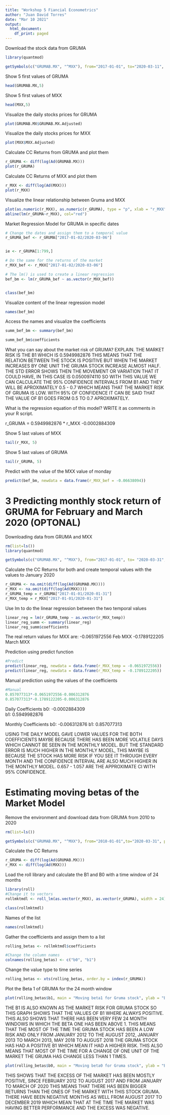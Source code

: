 ```yaml
---
title: "Workshop 5 Fiancial Econometrics"
author: "Juan David Torres"
date: "Mar 10 2021"
output:
  html_document:
    df_print: paged
---
```



Download the stock data from GRUMA
```r
library(quantmod)

getSymbols(c("GRUMAB.MX", "^MXX"), from="2017-01-01", to="2020-03-11", periodicity="daily", src="yahoo")
```

Show 5 first values of GRUMA
```r
head(GRUMAB.MX,5)
```



Show 5 first values of MXX\
```r
head(MXX,5)
```


Visualize the daily stocks prices for GRUMA

```r
plot(GRUMAB.MX$GRUMAB.MX.Adjusted)
```



Visualize the daily stocks prices for MXX
```r
plot(MXX$MXX.Adjusted)
```


Calculate CC Returns from GRUMA and plot them
```r
r_GRUMA <- diff(log(Ad(GRUMAB.MX)))
plot(r_GRUMA)
```


Calculate CC Returns of MXX and plot them
```r
r_MXX <- diff(log(Ad(MXX)))
plot(r_MXX)
```



Visualize the linear relationship between Gruma and MXX

```r
plot(as.numeric(r_MXX), as.numeric(r_GRUMA), type = "p", xlab = "r_MXX", ylab = "r_GRUMA", main = "Scatter plot between Gruma returns and Market returns")
abline(lm(r_GRUMA~r_MXX), col="red")
```


Market Regression Model for GRUMA in specific dates
```r
# Change the dates and assign them to a temporal value
r_GRUMA_bef <- r_GRUMA["2017-01-02/2020-03-06"]


ie <- r_GRUMA[1:799,]

# Do the same for the returns of the market
r_MXX_bef <- r_MXX["2017-01-02/2020-03-06"]

# The lm() is used to create a linear regression
bef_bm <- lm(r_GRUMA_bef ~ as.vector(r_MXX_bef))


class(bef_bm)

```

Visualize content of the linear regression model
```r
names(bef_bm)
```

Access the names and visualize the coefficients
```r
summ_bef_bm <- summary(bef_bm)

summ_bef_bm$coefficients
```

What you can say about the market risk of GRUMA? EXPLAIN.
THE MARKET RISK IS THE B1 WHICH IS 0.5949982876 THIS MEANS THAT THE RELATION BETWEEN THE STOCK IS POSITIVE BUT WHEN THE MARKET INCREASES BY ONE UNIT THE GRUMA STOCK INCREASE ALMOST HALF. THE STD ERROR SHOWS THEN THE MOVEMENT OR VARIATION THAT IT COULD HAVE, IN THIS CASE IS 0.0500974110 SO WITH THIS VALUE WE CAN CALCULATE THE 95% CONFIDENCE INTERVALS FROM B1 AND THEY WILL BE APROXIMATELY 0.5 - 0.7 WHICH MEANS THAT THE MARKET RISK OF GRUMA IS LOW. WITH 95% OF CONFIDENCE IT CAN BE SAID THAT THE VALUE OF B1 GOES FROM 0.5 TO 0.7 APROXIMATELY.


What is the regression equation of this model? WRITE it as comments in your R script.
 
r_GRUMA = 0.5949982876 * r_MXX -0.0002884309




Show 5 last values of MXX
```r
tail(r_MXX, 5)
```


Show 5 last values of GRUMA
```r
tail(r_GRUMA, 5)
```


Predict with the value of the MXX value of monday
```r
predict(bef_bm, newdata = data.frame(r_MXX_bef = -0.06638094))
```
# 3 Predicting monthly stock return of GRUMA for February and March 2020 (OPTONAL)

Downloading data from GRUMA and MXX
```r
rm(list=ls())
library(quantmod)

getSymbols(c("GRUMAB.MX", "^MXX"), from="2017-01-01", to= "2020-03-31", periodicity="monthly", src="yahoo")
```
Calculate the CC Returns for both and create temporal values with the values to January 2020
```r
r_GRUMA <- na.omit(diff(log(Ad(GRUMAB.MX))))
r_MXX <- na.omit(diff(log(Ad(MXX))))
r_GRUMA_temp = r_GRUMA["2017-01-01/2020-01-31"]
r_MXX_temp = r_MXX["2017-01-01/2020-01-31"]
```
Use lm to do the linear regression between the two temporal values
```r

linear_reg = lm(r_GRUMA_temp ~ as.vector(r_MXX_temp))
linear_reg_summ <- summary(linear_reg)
linear_reg_summ$coefficients
```
The real return values for MXX are:
-0.0651972556 Feb MXX
-0.1789122205 March MXX

Prediction using predict function
```r
#Predict
predict(linear_reg, newdata = data.frame(r_MXX_temp = -0.0651972556))
predict(linear_reg, newdata = data.frame(r_MXX_temp = -0.1789122205))

```

Manual prediction using the values of the coefficients
```r
#Manual
0.857077313*-0.0651972556-0.006312876
0.857077313*-0.1789122205-0.006312876
```
Daily Coefficients
b0: -0.0002884309  
b1: 0.5949982876

Monthly Coefficients
b0: -0.006312876
b1: 0.857077313

USING THE DAILY MODEL GAVE LOWER VALUES FOR THE BOTH COEFFICIENTS MAYBE BECAUSE THERE HAS BEEN MORE VOLATILE DAYS WHICH CANNOT BE SEEN IN THE MONTHLY MODEL. BUT THE STANDARD ERROR IS MUCH HIGHER IN THE MONTHLY MODEL, THIS MAYBE IS BECAUSE THE STOCK HAS MORE RISK IF YOU SEE IT THROUGH EVERY MONTH AND THE CONFIDENCE INTERVAL ARE ALSO MUCH HIGHER IN THE MONTHLY MODEL. 0.657 - 1.057 ARE THE APPROXIMATE CI WITH 95% CONFIDENCE.

# Estimating moving betas of the Market Model

Remove the environment and download data from GRUMA from 2010 to 2020
```r
rm(list=ls())

getSymbols(c("GRUMAB.MX", "^MXX"), from="2010-01-01",to="2020-03-31", periodicity="monthly", src="yahoo")
```

Calculate the CC Returns
```r
r_GRUMA <- diff(log(Ad(GRUMAB.MX)))
r_MXX <- diff(log(Ad(MXX)))
```


Load the roll library and calculate the B1 and B0 with a time window of 24 months 
```r
library(roll)
#Change it to vectors
rollmktmdl <- roll_lm(as.vector(r_MXX), as.vector(r_GRUMA), width = 24)

class(rollmktmdl)
```

Names of the list
```r
names(rollmktmdl)
```

Gather the coefficients and assign them to a list
```r
rolling_betas <- rollmktmdl$coefficients 

#Change the column names
colnames(rolling_betas) <- c("b0", "b1")
```

Change the value type to time series
```r
rolling_betas <- xts(rolling_betas, order.by = index(r_GRUMA))
```

Plot the Beta 1 of GRUMA for the 24 month window
```r
plot(rolling_betas$b1, main = "Moving beta1 for Gruma stock", ylab = "Beta 1")
```
THE B1 IS ALSO KNOWN AS THE MARKET RISK FOR GRUMA STOCK SO THIS GRAPH SHOWS THAT THE VALUES OF B1 WHERE ALWAYS POSITIVE. THIS ALSO SHOWS THAT THERE HAS BEEN VERY FEW 24 MONTH WINDOWS IN WHICH THE BETA ONE HAS BEEN ABOVE 1. THIS MEANS THAT THE MOST OF THE TIME THE GRUMA STOCK HAS BEEN A LOW RISK AND ONLY FROM JANUARY 2012 TO THE  AUGUST 2012, JANUARY 2013 TO MARCH 2013, MAY 2018 TO AUGUST 2018 THE GRUMA STOCK HAS HAD A POSITIVE B1 WHICH MEAN IT HAD A HIGHER RISK. THIS ALSO MEANS THAT MOST OF THE TIME FOR A CHANGE OF ONE UNIT OF THE MARKET THE GRUMA HAS CHANGE LESS THAN 1 TIMES.

```r
plot(rolling_betas$b0, main = "Moving beta0 for Gruma stock", ylab = "Beta 0")

```
THIS SHOWS THAT THE EXCESS OF THE MARKET HAS BEEN MOSTLY POSITIVE, SINCE FEBRUARY 2012 TO AUGUST 2017 AND FROM JANUARY TO MARCH OF 2020 THIS MEANS THAT THERE HAS BEEN BIGGER RETURNS THAN THE ONES OF THE MARKET WITH THIS STOCK GRUMA. THERE HAVE BEEN NEGATIVE MONTHS AS WELL FROM AUGUST 2017 TO DECEMBER 2019 WHICH MEAN THAT AT THE TIME THE MARKET WAS HAVING BETTER PERFORMANCE AND THE EXCESS WAS NEGATIVE.
